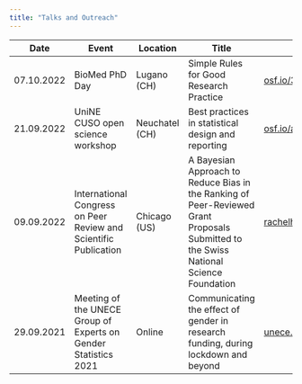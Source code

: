 ```yaml
---
title: "Talks and Outreach"
---
```


| Date       | Event                                                            | Location       | Title                                                                                                                                 | Slides                                                                                  |
|------------|------------|------------|-----------------------|--------------|
| 07.10.2022 | BioMed PhD Day                                                   | Lugano (CH)    | Simple Rules for Good Research Practice                                                                                               | [osf.io/3dyr9](https://osf.io/3dyr9)                                                    |
| 21.09.2022 | UniNE CUSO open science workshop                                 | Neuchatel (CH) | Best practices in statistical design and reporting                                                                                    | [osf.io/aqj7r](https://osf.io/aqj7r)                                                    |
| 09.09.2022 | International Congress on Peer Review and Scientific Publication | Chicago (US)   | A Bayesian Approach to Reduce Bias in the Ranking of Peer-Reviewed Grant Proposals Submitted to the Swiss National Science Foundation | [rachelhey.github.io/talks/BR_chicago](https://rachelhey.github.io/talks/BR_chicago/#1) |
| 29.09.2021 | Meeting of the UNECE Group of Experts on Gender Statistics 2021 | Online | Communicating the effect of gender in research funding, during lockdown and beyond | [unece.org/...](https://unece.org/sites/default/files/2021-09/PPP_heyard_switzerland_eng.pdf)
